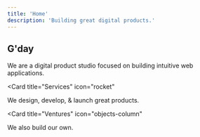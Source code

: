 ```yaml
---
title: 'Home'
description: 'Building great digital products.'
---
```


## G'day

We are a digital product studio focused on building intuitive web applications.

<Card
  title="Services"
  icon="rocket"
>
  We design, develop, & launch great products.
</Card>

<Card
  title="Ventures"
  icon="objects-column"
>
  We also build our own.
</Card>